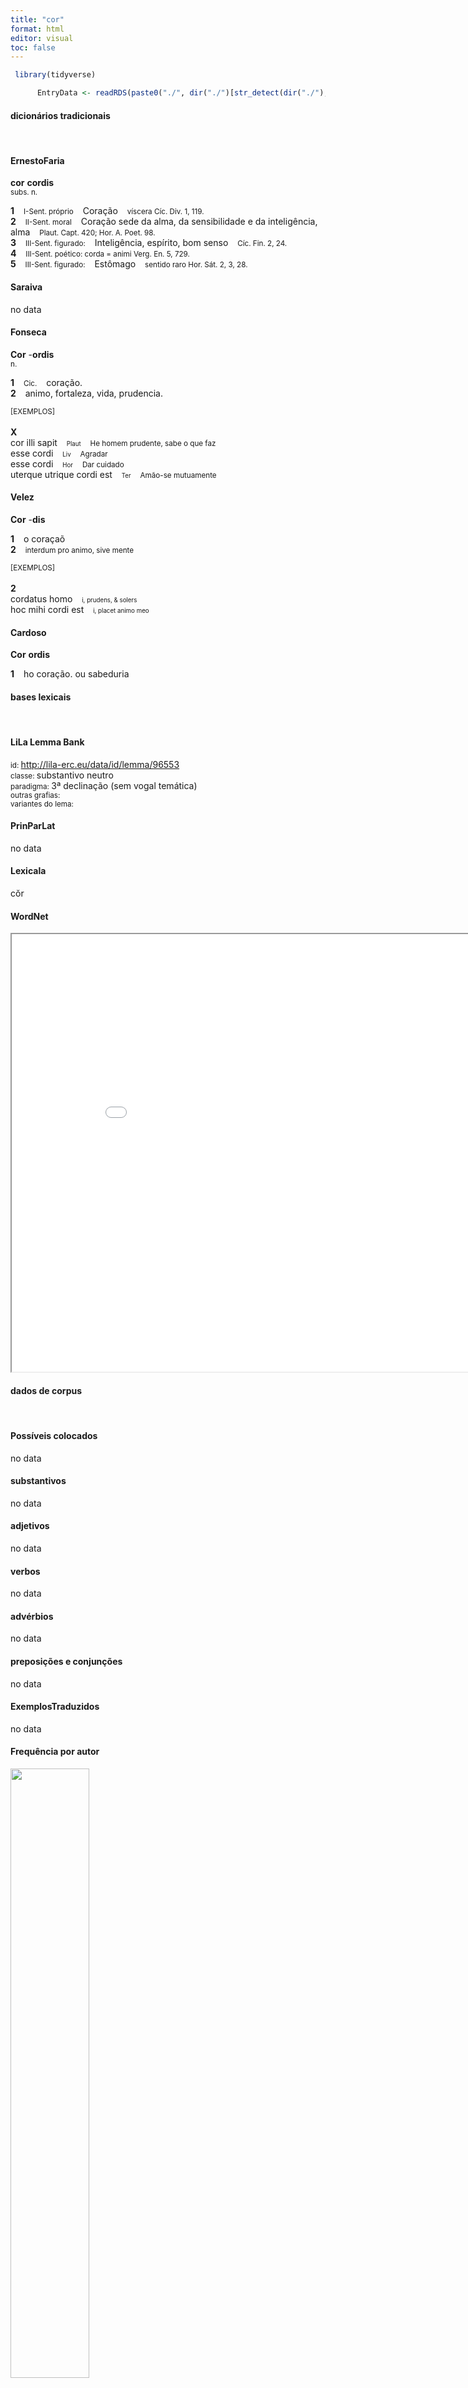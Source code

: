 ```yaml
---
title: "cor"
format: html
editor: visual
toc: false
---
```



```r
 library(tidyverse) 

      EntryData <- readRDS(paste0("./", dir("./")[str_detect(dir("./"), "_xx99-111-114xx_.rds")]))

```


#### dicionários tradicionais

&emsp;




::: panel-tabset

#### ErnestoFaria

<b>cor</b> <b>cordis</b> <br> <small>subs. n.</small> <br> <small></small>   <p> <b>1</b> &ensp; <small>I-Sent. próprio</small> &ensp; Coração &ensp; <small>víscera Cíc. Div. 1, 119.</small> <br> <b>2</b> &ensp; <small>II-Sent. moral</small> &ensp; Coração sede da alma, da sensibilidade e da inteligência, alma &ensp; <small>Plaut. Capt. 420; Hor. A. Poet. 98.</small> <br> <b>3</b> &ensp; <small>III-Sent. figurado:</small> &ensp; Inteligência, espírito, bom senso &ensp; <small>Cíc. Fin. 2, 24.</small> <br> <b>4</b> &ensp; <small>III-Sent. poético: corda = animi Verg. En. 5, 729.</small> &ensp; <small></small> <br> <b>5</b> &ensp; <small>III-Sent. figurado:</small> &ensp; Estômago &ensp; <small>sentido raro Hor. Sát. 2, 3, 28.</small> </p>




#### Saraiva

no data




#### Fonseca

<b>Cor</b> -<b>ordis</b> <br> <small>n.</small>   <p> <b>1</b> &ensp; <small>Cic.</small> &ensp; coração. <br> <b>2</b> &ensp; animo, fortaleza, vida, prudencia. </p>   <p><small>[EXEMPLOS]</small><br> <br><b>X</b><br>cor illi sapit &ensp; <small><small>Plaut</small></small> &ensp; <small>He homem prudente, sabe o que faz</small> <br> esse cordi &ensp; <small><small>Liv</small></small> &ensp; <small>Agradar</small> <br> esse cordi &ensp; <small><small>Hor</small></small> &ensp; <small>Dar cuidado</small> <br> uterque utrique cordi est &ensp; <small><small>Ter</small></small> &ensp; <small>Amão-se mutuamente</small> </p>




#### Velez

<b>Cor</b> -<b>dis</b>   <p> <b>1</b> &ensp; o coraçaõ <br> <b>2</b> &ensp; <small>interdum pro animo, sive mente</small> </p>   <p><small>[EXEMPLOS]</small><br> <br><b>2</b><br>cordatus homo &ensp; <small><small>i, prudens, & solers</small></small> <br> hoc mihi cordi est &ensp; <small><small>i, placet animo meo</small></small> </p>




#### Cardoso

<b>Cor</b> <b>ordis</b>   <p> <b>1</b> &ensp; ho coração. ou sabeduria </p>


:::



#### bases lexicais

&emsp;






::: panel-tabset

#### LiLa Lemma Bank

<small> id: </small> <a href=' http://lila-erc.eu/data/id/lemma/96553 ' target="_blank"> http://lila-erc.eu/data/id/lemma/96553 </a> <br>
<small> classe: </small> substantivo neutro   <br>
<small> paradigma: </small> 3ª declinação (sem vogal temática) <br>
<small> outras grafias: </small>  <br>
<small> variantes do lema: </small>  <br>





#### PrinParLat

no data




#### Lexicala

cŏr




#### WordNet

<iframe width='900' height='700' src='Media/Tree__xx99-111-114xx__sem_type_lexemes_pt.html'>

</iframe>


:::



#### dados de corpus

&emsp;




::: panel-tabset

#### Possíveis colocados

no data




#### substantivos

no data




#### adjetivos

no data




#### verbos

no data




#### advérbios

no data




#### preposições e conjunções

no data


:::



::: panel-tabset

#### ExemplosTraduzidos

no data




#### Frequência por autor

![](./Media/barchart__xx99-111-114xx__lemma_BY_author_Frequencies.webp){width=50% fig-alt='This charts plots the frequency of lemma by author_Frequencies. The Hieronymus subcorpus registers the highest normalized frequency, with the value of 17.97 and an absolute frequency of 8. The Vergilius subcorpus follows, with a normalized frequency of 9.65 and an absolute frequency of 5. the subcorpus with the least normalized frequency is Sallustius with the normalized value of 0 and an absolute freqeuncy of 0. here are all the values: subcorpus: Caesar ; normalized frequency: 1 ; absolute frequency: 0.377672029609487. subcorpus: Cicero ; normalized frequency: 4 ; absolute frequency: 0.24918392265331. subcorpus: Horatius ; normalized frequency: 2 ; absolute frequency: 1.77604120415594. subcorpus: Ovidius ; normalized frequency: 1 ; absolute frequency: 1.71585449553878. subcorpus: Phaedrus ; normalized frequency: 2 ; absolute frequency: 3.0362835888872. subcorpus: Sallustius ; normalized frequency: 0 ; absolute frequency: 0. subcorpus: Seneca ; normalized frequency: 6 ; absolute frequency: 1.11979992907934. subcorpus: Suetonius ; normalized frequency: 0 ; absolute frequency: 0. subcorpus: Tacitus ; normalized frequency: 0 ; absolute frequency: 0. subcorpus: Vergilius ; normalized frequency: 5 ; absolute frequency: 9.65250965250965. subcorpus: Hieronymus ; normalized frequency: 8 ; absolute frequency: 17.9734891035722'}




#### Frequência por gênero

![](./Media/barchart__xx99-111-114xx__lemma_BY_genre_Frequencies.webp){width=50% fig-alt='This charts plots the frequency of lemma by genre_Frequencies. The Prosa.ficcional subcorpus registers the highest normalized frequency, with the value of 17.97 and an absolute frequency of 8. The Poesia.épica subcorpus follows, with a normalized frequency of 9.65 and an absolute frequency of 5. the subcorpus with the least normalized frequency is Prosa.filosófica with the normalized value of 0.16 and an absolute freqeuncy of 1. here are all the values: subcorpus: Prosa.histórica ; normalized frequency: 1 ; absolute frequency: 0.243433384454344. subcorpus: Prosa.filosófica ; normalized frequency: 1 ; absolute frequency: 0.164741931763892. subcorpus: Prosa.oratória ; normalized frequency: 2 ; absolute frequency: 0.192025193705414. subcorpus: Prosa.epistolográfica ; normalized frequency: 1 ; absolute frequency: 0.264977874347492. subcorpus: Poesia.lírica ; normalized frequency: 3 ; absolute frequency: 2.52376545806343. subcorpus: Poesia.didática ; normalized frequency: 2 ; absolute frequency: 1.69649673424379. subcorpus: Poesia.trágica ; normalized frequency: 6 ; absolute frequency: 5.21195274496178. subcorpus: Poesia.épica ; normalized frequency: 5 ; absolute frequency: 9.65250965250965. subcorpus: Prosa.ficcional ; normalized frequency: 8 ; absolute frequency: 17.9734891035722'}




#### Frequência por século

![](./Media/barchart__xx99-111-114xx__lemma_BY_period_Frequencies.webp){width=50% fig-alt='This charts plots the frequency of lemma by period_Frequencies. The IV.d.C. subcorpus registers the highest normalized frequency, with the value of 17.97 and an absolute frequency of 8. The I.d.C. subcorpus follows, with a normalized frequency of 1.22 and an absolute frequency of 8. the subcorpus with the least normalized frequency is II.d.C. with the normalized value of 0 and an absolute freqeuncy of 0. here are all the values: subcorpus: I.a.C. ; normalized frequency: 13 ; absolute frequency: 0.605073306958343. subcorpus: I.d.C. ; normalized frequency: 8 ; absolute frequency: 1.2238029677222. subcorpus: II.d.C. ; normalized frequency: 0 ; absolute frequency: 0. subcorpus: IV.d.C. ; normalized frequency: 8 ; absolute frequency: 17.9734891035722'}


:::

